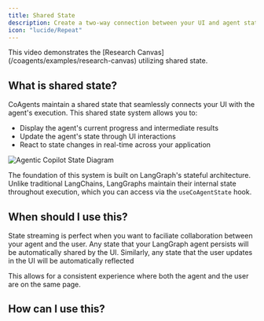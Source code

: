 ```yaml
---
title: Shared State
description: Create a two-way connection between your UI and agent state.
icon: "lucide/Repeat"
---
```


<ImageZoom 
    src="/images/coagents/SharedStateCoAgents.gif" 
    alt="Shared State Demo" 
    width={1000} 
    height={1000} 
    className="rounded-lg shadow-lg border mt-0"
/>

<Callout>
    This video demonstrates the [Research Canvas](/coagents/examples/research-canvas) utilizing shared state.
</Callout>


## What is shared state?

CoAgents maintain a shared state that seamlessly connects your UI with the agent's execution. This shared state system allows you to:
- Display the agent's current progress and intermediate results
- Update the agent's state through UI interactions
- React to state changes in real-time across your application

<Frame>
    <img src="/images/coagents/coagents-state-diagram.png" alt="Agentic Copilot State Diagram" />
</Frame>

The foundation of this system is built on LangGraph's stateful architecture. Unlike traditional LangChains, LangGraphs maintain their
internal state throughout execution, which you can access via the `useCoAgentState` hook.

## When should I use this?
State streaming is perfect when you want to faciliate collaboration between your agent and the user. Any state that your LangGraph agent
persists will be automatically shared by the UI. Similarly, any state that the user updates in the UI will be automatically reflected

This allows for a consistent experience where both the agent and the user are on the same page.

## How can I use this?

